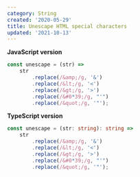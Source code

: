 ```yaml
---
category: String
created: '2020-05-29'
title: Unescape HTML special characters
updated: '2021-10-13'
---
```


**JavaScript version**

```js unescape.js
const unescape = (str) =>
    str
        .replace(/&amp;/g, '&')
        .replace(/&lt;/g, '<')
        .replace(/&gt;/g, '>')
        .replace(/&#0*39;/g, "'")
        .replace(/&quot;/g, '"');
```

**TypeScript version**

```ts unescape.ts
const unescape = (str: string): string =>
    str
        .replace(/&amp;/g, '&')
        .replace(/&lt;/g, '<')
        .replace(/&gt;/g, '>')
        .replace(/&#0*39;/g, "'")
        .replace(/&quot;/g, '"');
```
